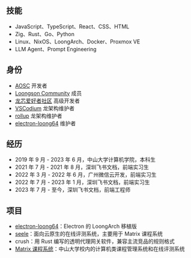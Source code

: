 ## 技能

- JavaScript、TypeScript、React、CSS、HTML
- Zig、Rust、Go、Python
- Linux、NixOS、LoongArch、Docker、Proxmox VE
- LLM Agent、Prompt Engineering

## 身份

- [AOSC](https://aosc.io/) 开发者
- [Loongson Community](https://github.com/loongson-community) 成员
- [龙芯爱好者社区](https://www.loongbbs.cn/) 高级开发者
- [VSCodium](https://github.com/VSCodium/vscodium) 龙架构维护者
- [rollup](https://github.com/rollup/rollup) 龙架构维护者
- [electron-loong64](https://github.com/darkyzhou/electron-loong64) 维护者

## 经历

- 2019 年 9 月 - 2023 年 6 月，中山大学计算机学院，本科生
- 2021 年 7 月 - 2021 年 8 月，深圳飞书文档，前端实习生
- 2022 年 3 月 - 2022 年 6 月，广州微信云开发，前端实习生
- 2022 年 7 月 - 2023 年 1 月，深圳飞书文档，前端实习生
- 2023 年 7 月 - 至今，深圳飞书文档，前端工程师

## 项目

- [electron-loong64](https://github.com/darkyzhou/electron-loong64)：Electron 的 LoongArch 移植版
- [seele](https://github.com/darkyzhou/seele)：面向云原生的在线评测系统，主要用于 Matrix 课程系统
- crush：用 Rust 编写的透明代理网关软件，兼容主流竞品的规则格式
- [Matrix 课程系统](https://matrix.sysu.edu.cn/about/)：中山大学校内的计算机类课程管理系统和在线评测系统
